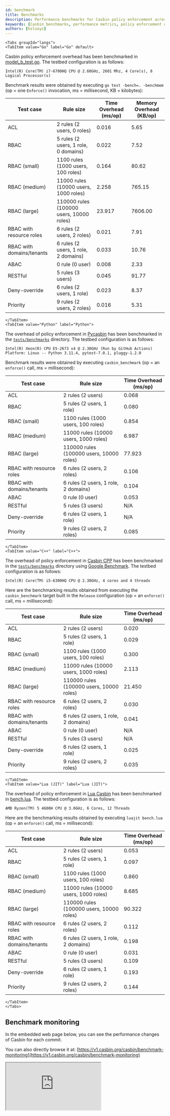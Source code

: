 ```yaml
---
id: benchmark
title: Benchmarks
description: Performance benchmarks for Casbin policy enforcement across Go, Python, C++, and Lua (JIT)
keywords: [Casbin benchmarks, performance metrics, policy enforcement overhead, language comparison, rule size benchmark]
authors: [hsluoyz]
---
```


```mdx-code-block
<Tabs groupId="langs">
<TabItem value="Go" label="Go" default>
```

Casbin policy enforcement overhead has been benchmarked in [model_b_test.go](https://github.com/casbin/casbin/blob/master/model_b_test.go). The testbed configuration is as follows:

```text
Intel(R) Core(TM) i7-6700HQ CPU @ 2.60GHz, 2601 Mhz, 4 Core(s), 8 Logical Processor(s)
```

Benchmark results were obtained by executing `go test -bench=. -benchmem` (op = one `Enforce()` invocation, ms = millisecond, KB = kilobytes):

| Test case                 | Rule size                                | Time Overhead (ms/op) | Memory Overhead (KB/op) |
|---------------------------|------------------------------------------|-----------------------|-------------------------|
| ACL                       | 2 rules (2 users, 0 roles)                        | 0.016                 | 5.65                    |
| RBAC                      | 5 rules (2 users, 1 role, 0 domains)                | 0.022                 | 7.52                    |
| RBAC (small)              | 1100 rules (1000 users, 100 roles)       | 0.164                 | 80.62                   |
| RBAC (medium)             | 11000 rules (10000 users, 1000 roles)    | 2.258                 | 765.15                  |
| RBAC (large)              | 110000 rules (100000 users, 10000 roles) | 23.917                | 7606.00                 |
| RBAC with resource roles  | 6 rules (2 users, 2 roles)               | 0.021                 | 7.91                    |
| RBAC with domains/tenants | 6 rules (2 users, 1 role, 2 domains)     | 0.033                 | 10.76                   |
| ABAC                      | 0 rule (0 user)                          | 0.008                 | 2.33                    |
| RESTful                   | 5 rules (3 users)                        | 0.045                 | 91.77                   |
| Deny-override             | 6 rules (2 users, 1 role)                | 0.023                 | 8.37                    |
| Priority                  | 9 rules (2 users, 2 roles)               | 0.016                 | 5.31                    |

```mdx-code-block
</TabItem>
<TabItem value="Python" label="Python">
```

The overhead of policy enforcement in [Pycasbin](https://github.com/casbin/pycasbin) has been benchmarked in the [`tests/benchmarks`](https://github.com/casbin/pycasbin/tree/master/tests/benchmarks) directory. The testbed configuration is as follows:

```text
Intel(R) Xeon(R) CPU E5-2673 v4 @ 2.30GHz (Run by GitHub Actions)
Platform: Linux -- Python 3.11.4, pytest-7.0.1, pluggy-1.2.0
```

Benchmark results were obtained by executing `casbin_benchmark` (op = an `enforce()` call, ms = millisecond):

| Test case                 | Rule size                                | Time Overhead (ms/op) |
|---------------------------|------------------------------------------|-----------------------|
| ACL                       | 2 rules (2 users)                        | 0.068                 |
| RBAC                      | 5 rules (2 users, 1 role)                | 0.080                 |
| RBAC (small)              | 1100 rules (1000 users, 100 roles)       | 0.854                 |
| RBAC (medium)             | 11000 rules (10000 users, 1000 roles)    | 6.987                 |
| RBAC (large)              | 110000 rules (100000 users, 10000 roles) | 77.923                |
| RBAC with resource roles  | 6 rules (2 users, 2 roles)               | 0.106                 |
| RBAC with domains/tenants | 6 rules (2 users, 1 role, 2 domains)     | 0.104                 |
| ABAC                      | 0 rule (0 user)                          | 0.053                 |
| RESTful                   | 5 rules (3 users)                        | N/A                   |
| Deny-override             | 6 rules (2 users, 1 role)                | N/A                   |
| Priority                  | 9 rules (2 users, 2 roles)               | 0.085                 |

```mdx-code-block
</TabItem>
<TabItem value="C++" label="C++">
```

The overhead of policy enforcement in [Casbin CPP](https://github.com/casbin/casbin-cpp) has been benchmarked in the [`tests/benchmarks`](https://github.com/casbin/casbin-cpp/tree/master/tests/benchmarks) directory using [Google Benchmark](https://github.com/google/benchmark). The testbed configuration is as follows:

```text
Intel(R) Core(TM) i5-6300HQ CPU @ 2.30GHz, 4 cores and 4 threads
```

Here are the benchmarking results obtained from executing the `casbin_benchmark` target built in the `Release` configuration (op = an `enforce()` call, ms = millisecond):

| Test case                 | Rule size                                | Time Overhead (ms/op) |
|---------------------------|------------------------------------------|-----------------------|
| ACL                       | 2 rules (2 users)                        | 0.020                 |
| RBAC                      | 5 rules (2 users, 1 role)                | 0.029                 |
| RBAC (small)              | 1100 rules (1000 users, 100 roles)       | 0.300                 |
| RBAC (medium)             | 11000 rules (10000 users, 1000 roles)    | 2.113                 |
| RBAC (large)              | 110000 rules (100000 users, 10000 roles) | 21.450                |
| RBAC with resource roles  | 6 rules (2 users, 2 roles)               | 0.030                 |
| RBAC with domains/tenants | 6 rules (2 users, 1 role, 2 domains)     | 0.041                 |
| ABAC                      | 0 rule (0 user)                          | N/A                   |
| RESTful                   | 5 rules (3 users)                        | N/A                   |
| Deny-override             | 6 rules (2 users, 1 role)                | 0.025                 |
| Priority                  | 9 rules (2 users, 2 roles)               | 0.035                 |

```mdx-code-block
</TabItem>
<TabItem value="Lua (JIT)" label="Lua (JIT)">
```

The overhead of policy enforcement in [Lua Casbin](https://github.com/casbin/lua-casbin) has been benchmarked in [bench.lua](https://github.com/casbin/lua-casbin/blob/master/bench.lua). The testbed configuration is as follows:

```text
AMD Ryzen(TM) 5 4600H CPU @ 3.0GHz, 6 Cores, 12 Threads
```

Here are the benchmarking results obtained by executing `luajit bench.lua` (op = an `enforce()` call, ms = millisecond):

| Test case                 | Rule size                                | Time Overhead (ms/op) |
|---------------------------|------------------------------------------|-----------------------|
| ACL                       | 2 rules (2 users)                        | 0.053                 |
| RBAC                      | 5 rules (2 users, 1 role)                | 0.097                 |
| RBAC (small)              | 1100 rules (1000 users, 100 roles)       | 0.860                 |
| RBAC (medium)             | 11000 rules (10000 users, 1000 roles)    | 8.685                 |
| RBAC (large)              | 110000 rules (100000 users, 10000 roles) | 90.322                |
| RBAC with resource roles  | 6 rules (2 users, 2 roles)               | 0.112                 |
| RBAC with domains/tenants | 6 rules (2 users, 1 role, 2 domains)     | 0.198                 |
| ABAC                      | 0 rule (0 user)                          | 0.031                 |
| RESTful                   | 5 rules (3 users)                        | 0.109                 |
| Deny-override             | 6 rules (2 users, 1 role)                | 0.193                 |
| Priority                  | 9 rules (2 users, 2 roles)               | 0.144                 |

```mdx-code-block
</TabItem>
</Tabs>
```

## Benchmark monitoring

In the embedded web page below, you can see the performance changes of Casbin for each commit.

You can also directly browse it at: [https://v1.casbin.org/casbin/benchmark-monitoring](https://v1.casbin.org/casbin/benchmark-monitoring)

<div
  style={{margin:"0 auto", transform:"scale(0.85)", width:"1000px", boxShadow:"0 0 50px grey", borderRadius:"20px"}}>
  <iframe
    src="https://v1.casbin.org/casbin/benchmark-monitoring"
    style={{width: "1000px", height: "700px", borderRadius: "20px"}}>
  </iframe>
</div>
